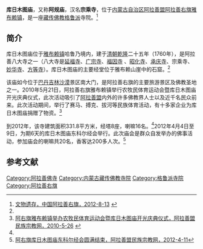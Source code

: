 {{Infobox Tibetan Buddhist monastery
|name =库日木图庙
|image = 
|image size = 250px
|alt = 
|caption = 
|t=
|w=
|to = 
|ipa={{IPA|}}
|z=
|thdl=
|e=
|tc=庫日木圖廟
|s=库日木图庙
|p=
|m=
|k=
|pushpin_map = 
|latd =  | latm =  | lats =  | latNS = 
|longd=  | longm= | longs =| longEW = 
|iso_region = 
|map_caption = 
|mapsize = 
|location_country = 中国
|location = {{CHN}}[[内蒙古自治区|内蒙古自治区]][[阿拉善盟|阿拉善盟]][[阿拉善右旗|阿拉善右旗]][[雅布赖镇|雅布赖镇]]
|coordinates_display =
|founded_by = 
|date_founded =1760年
|date_renovated =
|sect = [[格鲁派|格鲁派]]
|mather =[[延福寺_(阿拉善)|延福寺]]
|children =
|dedicated_to = 
|tulku =
|head_lama = 
|head_mgh =
|no._of_monks = 
|architecture = 
|festivals =
|footnotes = 
}}

'''库日木图庙'''，又称'''阿规庙'''，汉名'''宗乘寺'''，位于[[内蒙古自治区|内蒙古自治区]][[阿拉善盟|阿拉善盟]][[阿拉善右旗|阿拉善右旗]][[雅布赖镇|雅布赖镇]]，是一座[[藏传佛教|藏传佛教]][[格鲁派|格鲁派]]寺院。<ref name=alsyq>[http://www.alsyq.gov.cn/mlayq_show.asp?newsid=22 文物遗存，中国阿拉善右旗，2012-8-13] {{webarchive|url=https://archive.is/20130717063202/http://www.alsyq.gov.cn/mlayq_show.asp?newsid=22 |date=2013-07-17 }}</ref>

==简介==
库日木图庙位于[[雅布赖镇|雅布赖镇]]哈鲁乃境内，建于[[清朝|清朝]][[乾隆|乾隆]]二十五年（1760年），是阿拉善八大寺之一（八大寺是[[延福寺_(阿拉善)|延福寺]]、[[广宗寺_(阿拉善)|广宗寺]]、[[福因寺|福因寺]] 、[[昭化寺_(阿拉善)|昭化寺]]、[[承庆寺|承庆寺]]、宗乘寺、[[妙华寺|妙华寺]]、[[方等寺|方等寺]]）。库日木图庙的主要经堂位于雅布赖山崖中的石窟。<ref name=alsyq/>

该庙如今位于[[巴丹吉林沙漠|巴丹吉林沙漠]]景区南大门，是阿拉善右旗的主要旅游景区及佛教圣地之一。2010年5月21日，阿拉善右旗雅布赖镇举行农牧民体育运动会暨库日木图庙开光庆典仪式，此次活动吸引了[[阿拉善盟|阿拉善盟]]内外的许多佛教界人士以及近千名民众前来。此次活动期间，举行了赛马、搏克、拔河等民族体育活动，有十多家企业为库日木图庙捐赠了物资。<ref>[http://www.als.gov.cn/mzj/mzgz/yjdt/efa33439-6866-4716-abc5-47e319b08d48/default.shtml 阿右旗雅布赖镇举办农牧民体育运动会暨库日木图庙开光庆典仪式，阿拉善盟民族宗教网，2010-5-26] {{webarchive|url=https://web.archive.org/web/20160313093827/http://www.als.gov.cn/mzj/mzgz/yjdt/efa33439-6866-4716-abc5-47e319b08d48/default.shtml |date=2016-03-13 }}</ref>

到2012年，该寺建筑面积331.8平方米，经塔8座，喇嘛16名。<ref name=alsyq/>2012年4月4日至9日，为期6天的库日木图庙东科尔经会举行。此次庙会是群众自发举办的佛事活动，参加庙会的喇嘛共20名，香客达200多人次。<ref>[http://www.als.gov.cn/mzj/bmdt/7737c347-9ade-4097-bd17-7c253bfa6c80/default.shtml 阿右旗库日木图庙东科尔经会圆满结束，阿拉善盟民族宗教网，2012-4-11]{{dead link|date=2018年2月 |bot=InternetArchiveBot |fix-attempted=yes }}</ref>

==参考文献==
{{reflist}}

[[Category:阿拉善佛寺|Category:阿拉善佛寺]]
[[Category:内蒙古藏传佛教寺院|Category:内蒙古藏传佛教寺院]]
[[Category:格鲁派寺院|Category:格鲁派寺院]]
[[Category:阿拉善右旗|Category:阿拉善右旗]]